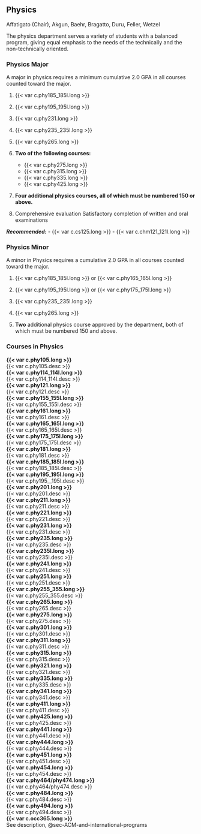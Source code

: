 ## Physics 
Affatigato (Chair), Akgun, Baehr, Bragatto, Duru, Feller, Wetzel

The physics department serves a variety of students with a balanced program, giving equal emphasis to the needs of the technically and the non-technically oriented. 

### Physics Major

A major in physics requires a minimum cumulative 2.0 GPA in all courses counted toward the major.

1. {{< var c.phy185_185l.long >}}
 
2. {{< var c.phy195_195l.long >}} 

3. {{< var c.phy231.long >}} 

4. {{< var c.phy235_235l.long >}} 

5. {{< var c.phy265.long >}} 

6. **Two of the following courses:**
	- {{< var c.phy275.long >}}
	- {{< var c.phy315.long >}}
	- {{< var c.phy335.long >}}
	- {{< var c.phy425.long >}}

7. **Four additional physics courses, all of which must be numbered 150 or above.**

8.	Comprehensive evaluation
	Satisfactory completion of written and oral examinations

***Recommended:***
	- {{< var c.cs125.long >}}
	- {{< var c.chm121_121l.long >}}

### Physics Minor
A minor in Physics requires a cumulative 2.0 GPA in all courses counted toward the major.

1. {{< var c.phy185_185l.long >}} or {{< var c.phy165_165l.long >}}

2. {{< var c.phy195_195l.long >}} or {{< var c.phy175_175l.long >}}

3. {{< var c.phy235_235l.long >}}

4. {{< var c.phy265.long >}} 

5. **Two** additional physics course approved by the department, both of which must be numbered 150 and above. 

### Courses in Physics 
 **{{< var c.phy105.long >}}**  
  {{< var c.phy105.desc >}}  
 **{{< var c.phy114_114l.long >}}**  
  {{< var c.phy114_114l.desc >}}  
 **{{< var c.phy121.long >}}**  
  {{< var c.phy121.desc >}}  
 **{{< var c.phy155_155l.long >}}**  
  {{< var c.phy155_155l.desc >}}  
 **{{< var c.phy161.long >}}**  
  {{< var c.phy161.desc >}}  
 **{{< var c.phy165_165l.long >}}**  
  {{< var c.phy165_165l.desc >}}  
 **{{< var c.phy175_175l.long >}}**  
  {{< var c.phy175_175l.desc >}}  
 **{{< var c.phy181.long >}}**  
  {{< var c.phy181.desc >}}  
 **{{< var c.phy185_185l.long >}}**  
  {{< var c.phy185_185l.desc >}}  
 **{{< var c.phy195_195l.long >}}**  
  {{< var c.phy195__195l.desc >}}  
 **{{< var c.phy201.long >}}**  
  {{< var c.phy201.desc >}}  
 **{{< var c.phy211.long >}}**  
  {{< var c.phy211.desc >}}  
 **{{< var c.phy221.long >}}**  
  {{< var c.phy221.desc >}}  
 **{{< var c.phy231.long >}}**  
  {{< var c.phy231.desc >}}  
 **{{< var c.phy235.long >}}**  
  {{< var c.phy235.desc >}}  
 **{{< var c.phy235l.long >}}**  
  {{< var c.phy235l.desc >}}  
 **{{< var c.phy241.long >}}**  
  {{< var c.phy241.desc >}}  
 **{{< var c.phy251.long >}}**  
  {{< var c.phy251.desc >}}  
 **{{< var c.phy255_355.long >}}**  
  {{< var c.phy255_355.desc >}}  
 **{{< var c.phy265.long >}}**  
  {{< var c.phy265.desc >}}  
 **{{< var c.phy275.long >}}**  
  {{< var c.phy275.desc >}}  
 **{{< var c.phy301.long >}}**  
  {{< var c.phy301.desc >}}  
 **{{< var c.phy311.long >}}**  
  {{< var c.phy311.desc >}}  
 **{{< var c.phy315.long >}}**  
  {{< var c.phy315.desc >}}  
 **{{< var c.phy321.long >}}**  
  {{< var c.phy321.desc >}}  
 **{{< var c.phy335.long >}}**  
  {{< var c.phy335.desc >}}  
 **{{< var c.phy341.long >}}**  
  {{< var c.phy341.desc >}}  
 **{{< var c.phy411.long >}}**  
  {{< var c.phy411.desc >}}  
 **{{< var c.phy425.long >}}**  
  {{< var c.phy425.desc >}}  
 **{{< var c.phy441.long >}}**  
  {{< var c.phy441.desc >}}  
 **{{< var c.phy444.long >}}**  
  {{< var c.phy444.desc >}}  
 **{{< var c.phy451.long >}}**  
  {{< var c.phy451.desc >}}  
 **{{< var c.phy454.long >}}**  
  {{< var c.phy454.desc >}}  
 **{{< var c.phy464/phy474.long >}}**  
  {{< var c.phy464/phy474.desc >}}  
 **{{< var c.phy484.long >}}**  
  {{< var c.phy484.desc >}}  
 **{{< var c.phy494.long >}}**  
  {{< var c.phy494.desc >}}  
 **{{< var c.occ365.long >}}**  
See description, @sec-ACM-and-international-programs
